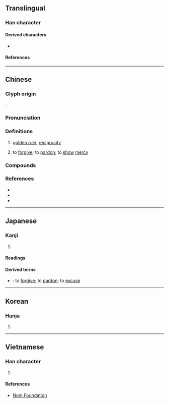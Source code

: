 {{character info}}
==Translingual==

===Han character===
{{Han char|rn=61|rad=心|as=06|sn=10|four=46330|canj=VRP|ids=⿱如心}}

====Derived characters====
* {{l|mul|[[𫉅]]}}

====References====
{{Han ref|kx=0384.170|dkj=10560|dj=0715.010|hdz=42293.090|uh=6055}}

----

==Chinese==
{{zh-forms|alt=㣽}}

===Glyph origin===
{{Han etym}}
{{Han compound|如|心|c1=p|c2=s|t2=heart|ls=psc}}.

===Pronunciation===
{{zh-pron
|m=shù
|c=syu3
|h=pfs=su
|mn=xm,tw:sù/qz:sìr/zz:sì
|mc=y
|oc=y
|cat=v
}}

===Definitions===
{{zh-hanzi}}

# [[golden rule]]; [[reciprocity]]
#: {{zh-x|子貢 問 曰：「有 一 言 而 可 以 終身 行 之 者 乎？」子.曰：「其 恕 乎！己 所 不 欲，勿 施 於 人。」|Zi Gong asked, saying, "Is there one word which may serve as a rule of practice for all one's life?" The Master said, "Is not '''RECIPROCITY''' such a word? What you do not want done to yourself, do not do to others."|ref=Analects}}
# to [[forgive]]; to [[pardon]]; to [[show]] [[mercy]]
#: {{zh-x|饒恕|to forgive; to pardon}}

===Compounds===
{{zh-der|仁恕|宥恕|容恕|寬恕|忠恕|恕宥|恕己及人|恕己及物|恕罪|恕道|情恕理遣|明恕|郭忠恕|饒恕|乞恕}}

===References===
* {{R:twedu|A01349}}
* {{R:yue:Hanzi}}
* {{R:nan:thcwdq}}

----

==Japanese==

===Kanji===
{{ja-kanji|grade=|rs=心06}}

# {{rfdef|ja|sort=心06}}

====Readings====
{{ja-readings
|goon=しょ
|kanon=しょ
|kanyoon=じょ
|kun=ゆる-す
}}

====Derived terms====
* {{ja-r|恕する|じょする}}: to [[forgive]]; to [[pardon]]; to [[excuse]]

----

==Korean==

===Hanja===
{{ko-hanja|hangeul=서|eumhun=|rv=seo|mr=sŏ|y=se}}

# {{rfdef|ko|sort=心06}}

----

==Vietnamese==

===Han character===
{{vi-readings|rs=心06
|hanviet=thứ
|nom=thứ
}}

# {{rfdef|vi|sort=心06}}

====References====
* [http://nomfoundation.org/common/nom_details.php?codepoint=6055 Nom Foundation]